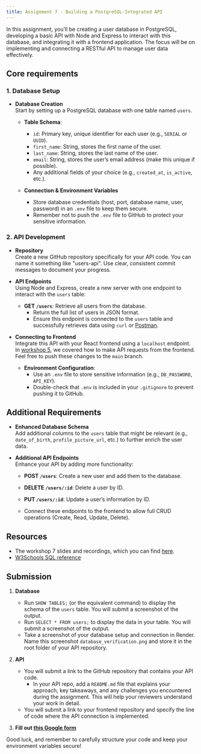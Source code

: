 ```yaml
---
title: Assignment 7 - Building a PostgreSQL-Integrated API
---
```


In this assignment, you’ll be creating a user database in PostgreSQL, 
developing a basic API with Node and Express to interact with this database, 
and integrating it with a frontend application. 
The focus will be on implementing and connecting a RESTful API to manage user data effectively.

## Core requirements

### 1. Database Setup

- **Database Creation**  
  Start by setting up a PostgreSQL database with one table named `users`.

  - **Table Schema**:

    - `id`: Primary key, unique identifier for each user (e.g., `SERIAL` or `UUID`).
    - `first_name`: String, stores the first name of the user.
    - `last_name`: String, stores the last name of the user.
    - `email`: String, stores the user’s email address (make this unique if possible).
    - Any additional fields of your choice (e.g., `created_at`, `is_active`, etc.).

  - **Connection & Environment Variables**
    - Store database credentials (host, port, database name, user, password) 
    in an `.env` file to keep them secure.
    - Remember not to push the `.env` file to GitHub to protect your sensitive information.

### 2. API Development

- **Repository**  
  Create a new GitHub repository specifically for your API code. 
  You can name it something like "users-api".
  Use clear, consistent commit messages to document your progress.

- **API Endpoints**  
  Using Node and Express, create a new server with one endpoint to interact with the `users` table:

  - **GET `/users`**: Retrieve all users from the database.
    - Return the full list of users in JSON format.
    - Ensure this endpoint is connected to the `users` table and successfully retrieves data
    using `curl` or [Postman](https://www.postman.com/).

- **Connecting to Frontend**  
  Integrate this API with your React frontend using a `localhost` endpoint. 
  In [workshop 5](/content/workshops/workshop-7), we covered how to make API requests from the frontend.
  Feel free to push these changes to the `main` branch.

  - **Environment Configuration**:
    - Use an `.env` file to store sensitive information (e.g., `DB_PASSWORD`, `API_KEY`).
    - Double-check that `.env` is included in your `.gitignore` to prevent pushing it to GitHub.

## Additional Requirements

- **Enhanced Database Schema**  
  Add additional columns to the `users` table that might be relevant 
  (e.g., `date_of_birth`, `profile_picture_url`, etc.) to further enrich the user data.
- **Additional API Endpoints**  
  Enhance your API by adding more functionality:

  - **POST `/users`**: Create a new user and add them to the database.
  - **DELETE `/users/:id`**: Delete a user by ID.
  - **PUT `/users/:id`**: Update a user’s information by ID.

  - Connect these endpoints to the frontend to allow full CRUD operations (Create, Read, Update, Delete).

## Resources
- The workshop 7 slides and recordings, which you can find [here](/content/workshops/workshop-7).
- [W3Schools SQL reference](https://www.w3schools.com/sql/default.asp)

## Submission

1. **Database**

   - Run `SHOW TABLES;` (or the equivalent command) to display the schema of the `users` table. 
   You will submit a screenshot of the output.
   - Run `SELECT * FROM users;` to display the data in your table.
   You will submit a screenshot of the output.
   - Take a screenshot of your database setup and connection in Render.
   Name this screenshot `database_verification.png` and store it in the root folder
   of your API repository.

2. **API**

   - You will submit a link to the GitHub repository that contains your API code.
     - In your API repo, add a `README.md` file that explains your approach, 
     key takeaways, and any challenges you encountered during the assignment.
     This will help your reviewers understand your work in detail.
   - You will submit a link to your frontend repository and specify the 
   line of code where the API connection is implemented.

3. **Fill out [this Google form](https://docs.google.com/forms/d/e/1FAIpQLSfntsALyE7yn-3-b7k-Ltg7PW-JZpIadk27kPNuuRqt0ScLaA/viewform)**


Good luck, and remember to carefully structure your code and keep your environment variables secure!
